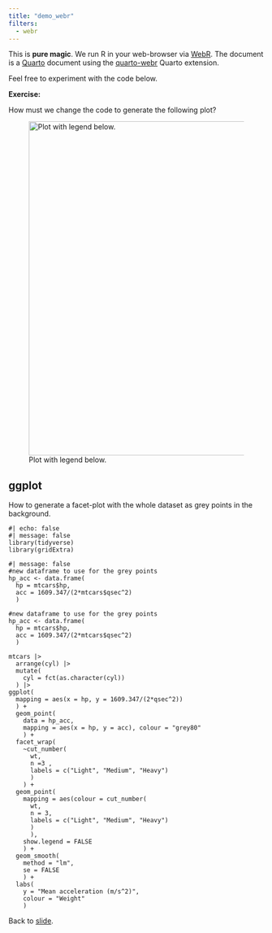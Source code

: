 ```yaml
---
title: "demo_webr"
filters: 
  - webr
---
```


This is **pure magic**.
We run R in your web-browser via [WebR](https://docs.r-wasm.org/webr/latest/).
The document is a [Quarto](https://quarto.org) document using the [quarto-webr](https://quarto-webr.thecoatlessprofessor.com) Quarto extension.

Feel free to experiment with the code below.

**Exercise:**

How must we change the code to generate the following plot?

![Plot with legend below.](qwebr-canvas-image.png){width="657"}

## ggplot

How to generate a facet-plot with the whole dataset as grey points in the background.

```webr-r
#| echo: false
#| message: false
library(tidyverse)
library(gridExtra)

#| message: false
#new dataframe to use for the grey points
hp_acc <- data.frame(
  hp = mtcars$hp, 
  acc = 1609.347/(2*mtcars$qsec^2)
  )

#new dataframe to use for the grey points
hp_acc <- data.frame(
  hp = mtcars$hp, 
  acc = 1609.347/(2*mtcars$qsec^2)
  )

mtcars |> 
  arrange(cyl) |> 
  mutate(
    cyl = fct(as.character(cyl))
  ) |> 
ggplot(
  mapping = aes(x = hp, y = 1609.347/(2*qsec^2))
  ) +
  geom_point(
    data = hp_acc, 
    mapping = aes(x = hp, y = acc), colour = "grey80"
    ) +
  facet_wrap(
    ~cut_number(
      wt, 
      n =3 , 
      labels = c("Light", "Medium", "Heavy")
      )
    ) +
  geom_point(
    mapping = aes(colour = cut_number(
      wt, 
      n = 3, 
      labels = c("Light", "Medium", "Heavy")
      )
      ),
    show.legend = FALSE
    ) +
  geom_smooth(
    method = "lm", 
    se = FALSE
    ) +
  labs(
    y = "Mean acceleration (m/s^2)", 
    colour = "Weight"
    )
```

Back to [slide](index.html).
